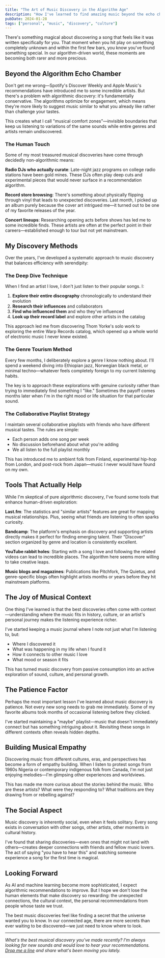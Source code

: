 ```yaml
---
title: "The Art of Music Discovery in the Algorithm Age"
description: "How I've learned to find amazing music beyond the echo chamber of recommendation algorithms, and why the hunt for new sounds keeps getting more rewarding."
pubDate: 2024-01-28
tags: ["personal", "music", "discovery", "culture"]
---
```


There's something magical about discovering a song that feels like it was written specifically for you. That moment when you hit play on something completely unknown and within the first few bars, you know you've found something special. In our algorithm-driven world, these moments are becoming both rarer and more precious.

## Beyond the Algorithm Echo Chamber

Don't get me wrong—Spotify's Discover Weekly and Apple Music's recommendations have introduced me to some incredible artists. But there's a problem with algorithmic discovery: it's fundamentally conservative. The algorithms optimize for engagement, which means they're more likely to suggest music similar to what you already like rather than challenge your tastes.

This creates what I call "musical comfort zones"—invisible boundaries that keep us listening to variations of the same sounds while entire genres and artists remain undiscovered.

### The Human Touch

Some of my most treasured musical discoveries have come through decidedly non-algorithmic means:

**Radio DJs who actually curate**: Late-night jazz programs on college radio stations have been gold mines. These DJs often play deep cuts and experimental pieces that would never surface in a recommendation algorithm.

**Record store browsing**: There's something about physically flipping through vinyl that leads to unexpected discoveries. Last month, I picked up an album purely because the cover art intrigued me—it turned out to be one of my favorite releases of the year.

**Concert lineups**: Researching opening acts before shows has led me to some incredible finds. These artists are often at the perfect point in their careers—established enough to tour but not yet mainstream.

## My Discovery Methods

Over the years, I've developed a systematic approach to music discovery that balances efficiency with serendipity:

### The Deep Dive Technique

When I find an artist I love, I don't just listen to their popular songs. I:

1. **Explore their entire discography** chronologically to understand their evolution
2. **Research their influences** and collaborators
3. **Find who influenced them** and who they've influenced
4. **Look up their record label** and explore other artists in the catalog

This approach led me from discovering Thom Yorke's solo work to exploring the entire Warp Records catalog, which opened up a whole world of electronic music I never knew existed.

### The Genre Tourism Method

Every few months, I deliberately explore a genre I know nothing about. I'll spend a weekend diving into Ethiopian jazz, Norwegian black metal, or minimal techno—whatever feels completely foreign to my current listening habits.

The key is to approach these explorations with genuine curiosity rather than trying to immediately find something I "like." Sometimes the payoff comes months later when I'm in the right mood or life situation for that particular sound.

### The Collaborative Playlist Strategy

I maintain several collaborative playlists with friends who have different musical tastes. The rules are simple:
- Each person adds one song per week
- No discussion beforehand about what you're adding
- We all listen to the full playlist monthly

This has introduced me to ambient folk from Finland, experimental hip-hop from London, and post-rock from Japan—music I never would have found on my own.

## Tools That Actually Help

While I'm skeptical of pure algorithmic discovery, I've found some tools that enhance human-driven exploration:

**Last.fm**: The statistics and "similar artists" features are great for mapping musical relationships. Plus, seeing what friends are listening to often sparks curiosity.

**Bandcamp**: The platform's emphasis on discovery and supporting artists directly makes it perfect for finding emerging talent. Their "Discover" section organized by genre and location is consistently excellent.

**YouTube rabbit holes**: Starting with a song I love and following the related videos can lead to incredible places. The algorithm here seems more willing to take creative leaps.

**Music blogs and magazines**: Publications like Pitchfork, The Quietus, and genre-specific blogs often highlight artists months or years before they hit mainstream platforms.

## The Joy of Musical Context

One thing I've learned is that the best discoveries often come with context—understanding where the music fits in history, culture, or an artist's personal journey makes the listening experience richer.

I've started keeping a music journal where I note not just what I'm listening to, but:
- Where I discovered it
- What was happening in my life when I found it
- How it connects to other music I love
- What mood or season it fits

This has turned music discovery from passive consumption into an active exploration of sound, culture, and personal growth.

## The Patience Factor

Perhaps the most important lesson I've learned about music discovery is patience. Not every new song needs to grab me immediately. Some of my favorite albums took months of occasional listening before they clicked.

I've started maintaining a "maybe" playlist—music that doesn't immediately connect but has something intriguing about it. Revisiting these songs in different contexts often reveals hidden depths.

## Building Musical Empathy

Discovering music from different cultures, eras, and perspectives has become a form of empathy building. When I listen to protest songs from 1960s Nigeria or contemporary indigenous folk from Canada, I'm not just enjoying melodies—I'm glimpsing other experiences and worldviews.

This has made me more curious about the stories behind the music. Who are these artists? What were they responding to? What traditions are they drawing from or rebelling against?

## The Social Aspect

Music discovery is inherently social, even when it feels solitary. Every song exists in conversation with other songs, other artists, other moments in cultural history.

I've found that sharing discoveries—even ones that might not land with others—creates deeper connections with friends and fellow music lovers. The act of saying "you have to hear this" and watching someone experience a song for the first time is magical.

## Looking Forward

As AI and machine learning become more sophisticated, I expect algorithmic recommendations to improve. But I hope we don't lose the human elements that make discovery so rewarding: the unexpected connections, the cultural context, the personal recommendations from people whose taste we trust.

The best music discoveries feel like finding a secret that the universe wanted you to know. In our connected age, there are more secrets than ever waiting to be discovered—we just need to know where to look.

---

*What's the best musical discovery you've made recently? I'm always looking for new sounds and would love to hear your recommendations. [Drop me a line](/contact) and share what's been moving you lately.*
